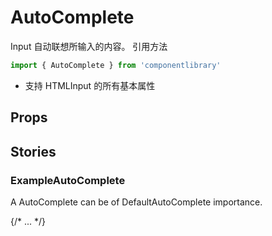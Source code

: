 
<Meta of={AutoCompleteStories} />

# AutoComplete

Input 自动联想所输入的内容。
引用方法
~~~js
import { AutoComplete } from 'componentlibrary'
~~~
* 支持 HTMLInput 的所有基本属性
<Primary />

## Props

<Controls />

## Stories

### ExampleAutoComplete

A AutoComplete can be of DefaultAutoComplete importance.

<Story of={AutoCompleteStories.DefaultAutoComplete} />


{/* ... */}